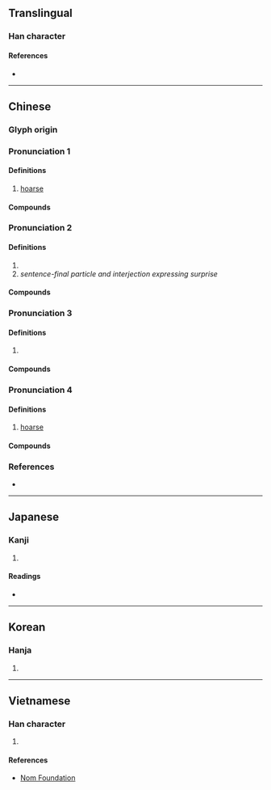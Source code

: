 {{character info/new}}
==Translingual==

===Han character===
{{Han char|rn=30|rad=口|as=10|sn=13|four=61047|canj=RMUE|ids=⿰口夏}}

====References====
* {{Han ref|kx=0201.340|dkj=04047|dj=0424.260|hdz=10666.090|uh=55C4|ud=21956|bh=DCD3|bd=56531}}

----

==Chinese==
{{zh-forms}}

===Glyph origin===
{{Han etym}}
<!--
{{zh-pron
|mn=sā
}}-->{{attention|zh}}

===Pronunciation 1===
{{zh-pron
|m=shà
|c=saa3
|mc=2+1
|oc=y
|cat=
}}

====Definitions====
{{zh-hanzi}}

# [[hoarse]]

====Compounds====
{{zh-der|嘻嘻嗄嗄}}

===Pronunciation 2===
{{zh-see|啊|v}}

====Definitions====
{{zh-hanzi}}

# {{n-g|An interjection.}}
# ''sentence-final particle and interjection expressing surprise''

====Compounds====
{{zh-der|嘻嘻嗄嗄}}

===Pronunciation 3===
{{zh-pron
|m=xià
}}

====Definitions====
{{zh-hanzi}}

# {{n-g|Used in compounds.}}

====Compounds====
{{zh-der|嗄飯|嗄程}}

===Pronunciation 4===
{{zh-pron
|md=hák
}}

====Definitions====
{{zh-hanzi}}

# {{lb|zh|Min Dong}} [[hoarse]]

====Compounds====
{{zh-der|嗄嗄聲}}

===References===
* {{R:yue:mfccd}}

----

==Japanese==

===Kanji===
{{ja-kanji|grade=|rs=口10}}

# {{defn|lang=ja|sort=口10}}

====Readings====
* {{ja-readings|on=[[さ]] (sa)|kun=[[かれる]] (kareru)}}

----

==Korean==

===Hanja===
{{ko-hanja|hangeul=[[사]], [[애]]|rv=sa, ae|mr=sa, ae}}

# {{defn|lang=ko|sort=口10}}

----

==Vietnamese==

===Han character===
{{vi-hantu|[[hạ]]|rs=口10}}

# {{defn|lang=vi|sort=口10}}

====References====
* [http://nomfoundation.org/common/nom_details.php?codepoint=55c4 Nom Foundation]